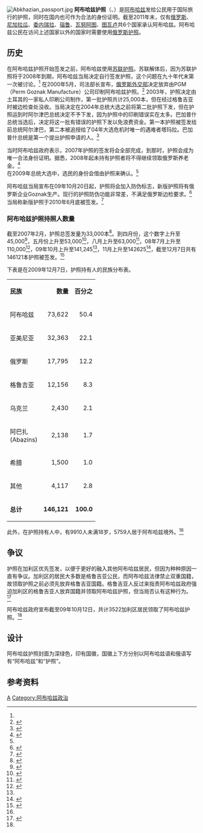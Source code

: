 [[File:Abkhazian_passport.jpg|right]]
'''阿布哈兹护照'''（{{lang-ab|Атәылауаҩшәкәы}}、{{lang-ru|Паспорт гражданина Абхазии}}）是[[阿布哈兹|阿布哈兹]]发给公民用于国际旅行的护照，同时在国内也可作为合法的身份证明。截至2011年末，仅有[[俄罗斯|俄罗斯]]、[[尼加拉瓜|尼加拉瓜]]、[[委内瑞拉|委内瑞拉]]、[[瑙鲁|瑙鲁]]、[[瓦努阿图|瓦努阿图]]、[[图瓦卢|图瓦卢]]共6个国家承认阿布哈兹。阿布哈兹公民在访问上述国家以外的国家时需要使用[[俄罗斯护照|俄罗斯护照]]。

==历史==
在阿布哈兹护照开始签发之前，阿布哈兹使用[[苏联护照|苏联护照]]。苏联解体后，因为苏联护照将于2008年到期，阿布哈兹当局决定自行签发护照，这个问题在九十年代末第一次被讨论。<ref name="newcaucasus51"/> 在2000年5月，司法部长宣布，[[俄罗斯外交部|俄罗斯外交部]]决定放弃由PGM（Perm Goznak Manufacture）公司印制阿布哈兹护照。<ref name=sarke000511>{{cite news|title=Daily News May 11, 2000|url=http://sarke.com/daily.asp?IssueID=1&Day=11&Month=5&Year=2000|accessdate=8 January 2012|newspaper=Sarke|date=11 May 2000|archive-date=2019-08-23|archive-url=https://web.archive.org/web/20190823034700/http://sarke.com/daily.asp?IssueID=1&Day=11&Month=5&Year=2000|dead-url=no}}</ref> 2003年，护照决定由土耳其的一家私人印刷公司制作，第一批护照共计25,000本，但在经过格鲁吉亚时被边检查处没收。当局决定在2004年总统大选之前将第二批护照下发，但在护照运到时阿尔津巴总统决定不予下发，因为护照中的印刷错误实在太多。巴加普什总统当选后，决定将这一批有错误的护照下发以免浪费资金。第一本护照被签发给前总统阿尔津巴，第二本被追授给了04年大选危机时唯一的遇难者塔玛拉。巴加普什总统是第一个提出护照申请的人。<ref name="newcaucasus51">{{cite news|url=http://www.newcaucasus.com/index.php?newsid=51|title=Паспортизация Абхазии – караван идет медленно|last=Melkosian|first=Ardavadz|date=28 October 2007|publisher=New Caucasus|language=ru|accessdate=22 November 2009|archive-date=2014-12-10|archive-url=https://web.archive.org/web/20141210120306/http://www.newcaucasus.com/index.php?newsid=51|dead-url=no}}</ref>

当时阿布哈兹政府表示，2007年护照的签发将会全部完成，到那时，护照会成为唯一合法身份证明。据悉，2008年起未持有护照者将不得继续领取俄罗斯养老金。<ref name=agov9188>{{cite web
 |url         = http://www.abkhaziagov.org/ru/president/press/news/detail.php?ID=9188
 |title       = С начала 2008 года пенсионерам для получения абхазской пенсии необходимо будет иметь паспорт гражданина Абхазии – Минсоцзащиты
 |publisher   = Администрация Президента Республики Абхазия
 |date        = 2007-11-16
 |accessdate  = 2008-11-21
 |deadurl     = yes
 |archiveurl  = https://archive.is/20130112072830/http://www.abkhaziagov.org/ru/president/press/news/detail.php?ID=9188
 |archivedate = 2013-01-12
}}</ref> <br />
在2009年总统大选中，选民的身份会借由护照来确认。<ref name="uzel160935"/>

阿布哈兹当局宣布在09年10月20日起，护照将会加入防伪标志，新版护照将有俄罗斯企业Goznak生产。现行的护照防伪功能非常差，不满足俄罗斯边检要求。<ref name="uzel160935">{{cite news|url=http://abkhasia.kavkaz-uzel.ru/articles/160935/|title=В Абхазии будут введены новые загранпаспорта|last=Kuchuberia|first=Anzhela|date=2009-10-20|publisher=Caucasian Knot|language=ru|accessdate=2009-10-21|archive-url=https://web.archive.org/web/20110811021819/http://abkhasia.kavkaz-uzel.ru/articles/160935/|archive-date=2011-08-11|dead-url=yes}}</ref> 当局称新版护照于2010年6月底被签发。<ref>{{cite web |url=http://www.abkhaziagov.org/en/news/detail.php?ID=32014 |title=存档副本 |accessdate=2010-06-27 |deadurl=yes |archiveurl=https://web.archive.org/web/20100630024639/http://www.abkhaziagov.org/en/news/detail.php?ID=32014 |archivedate=2010-06-30 }}</ref>

===阿布哈兹护照持照人数量===
截至2007年2月，护照总签发量为33,000本<ref name=agov4260>
{{cite web
 |url          = http://www.abkhaziagov.org/ru/president/press/news/detail.php?ID=4260
 |title        = Ежемесячно до ста человек обращаются с просьбой о получении абхазского гражданства – Президент
 |publisher    = Администрация Президента Республики Абхазия
 |date         = 2007-02-24
 |accessdate   = 2008-11-21
 |archive-url  = https://archive.is/20130112083001/http://www.abkhaziagov.org/ru/president/press/news/detail.php?ID=4260
 |archive-date = 2013-01-12
 |dead-url     = yes
}}
</ref>。到四月份，这个数字上升至45,000<ref name=agov4790>{{cite web
 |url          = http://www.abkhaziagov.org/ru/president/press/news/detail.php?ID=4790
 |title        = Начало паспортизации — важный успех третьего созыва Парламента, говорится в итоговом докладе
 |publisher    = Администрация Президента Республики Абхазия
 |date         = 2007-03-14
 |accessdate   = 2008-11-21
 |archive-url  = https://archive.is/20130112113210/http://www.abkhaziagov.org/ru/president/press/news/detail.php?ID=4790#
 |archive-date = 2013-01-12
 |dead-url     = yes
}}</ref>，五月份上升至53,000<ref name=agov5972>{{cite web
 |url         = http://www.abkhaziagov.org/ru/president/press/news/detail.php?ID=5972
 |title       = К концу 2007 года 90 процентов граждан Абхазии должны получить национальные паспорта — Президент
 |publisher   = Администрация Президента Республики Абхазия
 |date        = 2007-05-29
 |accessdate  = 2008-11-21
 |deadurl     = yes
 |archiveurl  = https://archive.is/20130112081550/http://www.abkhaziagov.org/ru/president/press/news/detail.php?ID=5972
 |archivedate = 2013-01-12
}}</ref>，八月上升至63,000<ref name=agov7764>{{cite web
 |url         = http://www.abkhaziagov.org/ru/president/press/news/detail.php?ID=7764
 |title       = Темпы выдачи паспортов гражданина Абхазии летом несколько снизились – МВД
 |publisher   = Администрация Президента Республики Абхазия
 |date        = 2007-08-20
 |accessdate  = 2008-11-21
 |deadurl     = yes
 |archiveurl  = https://archive.is/20130112143220/http://www.abkhaziagov.org/ru/president/press/news/detail.php?ID=7764
 |archivedate = 2013-01-12
}}</ref>，08年7月上升至110,000<ref name=agov11249>{{cite web
 |url         = http://www.abkhaziagov.org/ru/president/press/news/detail.php?ID=11249
 |title       = В Абхазии уже выдано около 110 тыс. паспортов гражданина РА
 |publisher   = Администрация Президента Республики Абхазия
 |date        = 2007-07-28
 |accessdate  = 2008-11-21
 |deadurl     = yes
 |archiveurl  = https://archive.is/20130112101451/http://www.abkhaziagov.org/ru/president/press/news/detail.php?ID=11249
 |archivedate = 2013-01-12
}}</ref>，09年10月上升至141,245<ref name="uzel160935"/>，11月上升至142625<ref name="uzel161760">{{cite news|url=http://abkhasia.kavkaz-uzel.ru/articles/161760/|title=Кандидатам в президенты и вице-президенты Абхазии вручили удостоверения|last=Kuchuberia|first=Anzhela|date=2009-11-09|publisher=Caucasian Knot|language=ru|accessdate=2009-11-10|archive-url=https://web.archive.org/web/20111007144106/http://abkhasia.kavkaz-uzel.ru/articles/161760/|archive-date=2011-10-07|dead-url=yes}}</ref>，截至12月7日共有146121本护照被签发。<ref name="apress091207">{{cite news|url=http://www.apsnypress.info/news2009/December/7.htm|title=Выпуск №587-588|date=7 December 2009|publisher=Apsnypress|language=ru|accessdate=11 December 2009|archive-url=https://web.archive.org/web/20200506003946/http://www.apsnypress.info/news2009/December/7.htm|archive-date=2020-05-06|dead-url=yes}}</ref>

下表是在2009年12月7日，护照持有人的民族分布表。
{| class="wikitable"
|-style="background:#E9E9E9;"
|align="left"|'''民族'''
|align="right"|'''数量'''
|align="right"|'''百分之'''
|-
|阿布哈兹
|align="right"|73,622
|align="right"|50.4 
|-
|亚美尼亚
|align="right"|32,363
|align="right"|22.1
|-
|俄罗斯
|align="right"|17,795
|align="right"|12.2
|-
|格鲁吉亚
|align="right"|12,156
|align="right"|8.3
|-
|乌克兰
|align="right"|2,430
|align="right"|2.1
|-
|阿巴扎<br />(Abazins)
|align="right"|2,138
|align="right"|1.7
|-
|希腊
|align="right"|1,500
|align="right"|1.0
|-
|其他
|align="right"|4,117
|align="right"|2.8
|-style="background:#E9E9E9;"
|'''总计'''
|align="right"|'''146,121'''
|align="right"|'''100.0'''
|}

此外，在护照持有人中，有9910人未满18岁，5759人居于阿布哈兹境外。<ref name="apress091207"/>

==争议==
护照在加利区优先签发，以便于更好的融入其他阿布哈兹居民，但因为种种原因一直有争议。加利区的居民大多数是格鲁吉亚公民，而阿布哈兹法律禁止双重国籍，故领取护照之前必须先放弃格鲁吉亚国籍。格鲁吉亚人反过来指责阿布哈兹政府强迫加利区的格鲁吉亚人放弃国籍并领取阿布哈兹护照，但当局否认有这种行为。
<ref name=agov9823>{{cite web
 |url        = http://www.abkhaziagov.org/ru/president/press/news/detail.php?ID=9823
 |title      = Премьер-министр Абхазии Александр Анкваб принял посла Великобритании в Грузии Дэниса Кифа
 |date       = 2008-04-25
 |accessdate = 2008-11-21
}}{{dead link|date=十一月 2017 |bot=InternetArchiveBot }}</ref>

阿布哈兹政府宣布截至09年10月12日，共计3522加利区居民领取了阿布哈兹护照。<ref name="uzel160935"/>

==设计==

阿布哈兹护照封面为深绿色，印有国徽，国徽上下方分别以阿布哈兹语和俄语写有“阿布哈兹”和“护照”。

==参考资料==
{{reflist|2}}

{{护照}}

[[Category:各國護照|A]]
[[Category:阿布哈兹政治|Category:阿布哈兹政治]]